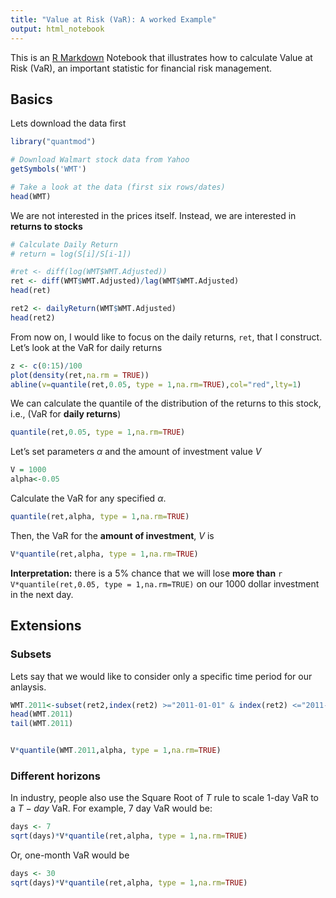```yaml
---
title: "Value at Risk (VaR): A worked Example"
output: html_notebook
---
```


This is an [R Markdown](http://rmarkdown.rstudio.com) Notebook that illustrates how to calculate Value at Risk (VaR), an important statistic for financial risk management. 

## Basics

Lets download the data first

```r
library("quantmod")

# Download Walmart stock data from Yahoo
getSymbols('WMT')

# Take a look at the data (first six rows/dates)
head(WMT)  
```

We are not interested in the prices itself. Instead, we are interested in **returns to stocks**

```r
# Calculate Daily Return
# return = log(S[i]/S[i-1])

#ret <- diff(log(WMT$WMT.Adjusted))
ret <- diff(WMT$WMT.Adjusted)/lag(WMT$WMT.Adjusted)
head(ret)

ret2 <- dailyReturn(WMT$WMT.Adjusted)
head(ret2)
```

From now on, I would like to focus on the daily returns, `ret`, that I construct. Let's look at the VaR for daily returns

```r
z <- c(0:15)/100
plot(density(ret,na.rm = TRUE))
abline(v=quantile(ret,0.05, type = 1,na.rm=TRUE),col="red",lty=1)
```

We can calculate the quantile of the distribution of the returns to this stock, i.e., (VaR for **daily returns**)

```r
quantile(ret,0.05, type = 1,na.rm=TRUE)
```


Let's set parameters $\alpha$ and the amount of investment value $V$

```r
V = 1000
alpha<-0.05
```


Calculate the VaR for any specified $\alpha$. 

```r
quantile(ret,alpha, type = 1,na.rm=TRUE)
```

Then, the VaR for the **amount of investment**, $V$ is 

```r
V*quantile(ret,alpha, type = 1,na.rm=TRUE)
```

**Interpretation:** there is a 5\% chance that we will lose **more than** `r V*quantile(ret,0.05, type = 1,na.rm=TRUE)` on our 1000 dollar investment in the next day.

## Extensions

### Subsets

Lets say that we would like to consider only a specific time period for our anlaysis. 

```r
WMT.2011<-subset(ret2,index(ret2) >="2011-01-01" & index(ret2) <="2011-12-31")
head(WMT.2011)
tail(WMT.2011)


V*quantile(WMT.2011,alpha, type = 1,na.rm=TRUE)
```

### Different horizons

In industry, people also use the Square Root of $T$ rule to scale 1-day VaR to a $T-day$ VaR. For example, 7 day VaR would be:

```r
days <- 7
sqrt(days)*V*quantile(ret,alpha, type = 1,na.rm=TRUE)
```


Or, one-month VaR would be

```r
days <- 30
sqrt(days)*V*quantile(ret,alpha, type = 1,na.rm=TRUE)
```